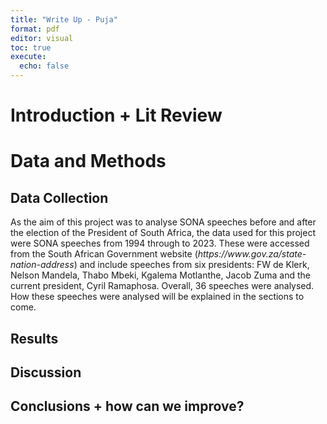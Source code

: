 ```yaml
---
title: "Write Up - Puja"
format: pdf
editor: visual
toc: true
execute: 
  echo: false
---
```


# Introduction + Lit Review

# Data and Methods

## Data Collection

As the aim of this project was to analyse SONA speeches before and after the election of the President of South Africa, the data used for this project were SONA speeches from 1994 through to 2023. These were accessed from the South African Government website (*https://www.gov.za/state-nation-address*) and include speeches from six presidents: FW de Klerk, Nelson Mandela, Thabo Mbeki, Kgalema Motlanthe, Jacob Zuma and the current president, Cyril Ramaphosa. Overall, 36 speeches were analysed. How these speeches were analysed will be explained in the sections to come. 

## Results

## Discussion

## Conclusions + how can we improve?
